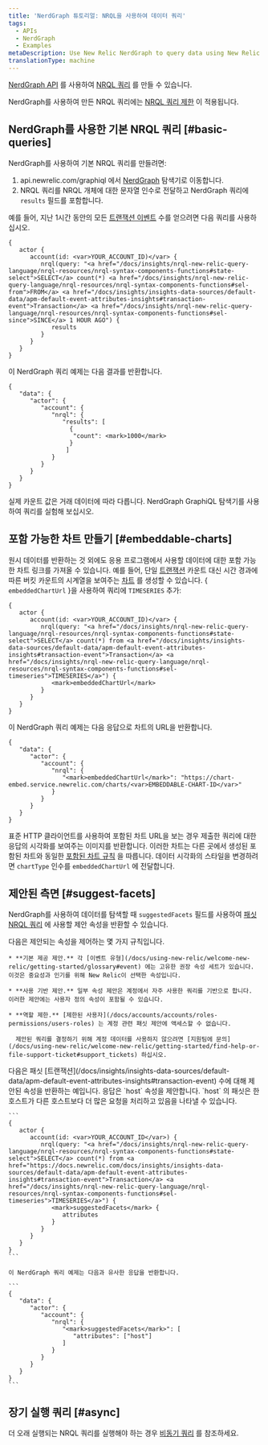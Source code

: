```yaml
---
title: 'NerdGraph 튜토리얼: NRQL을 사용하여 데이터 쿼리'
tags:
  - APIs
  - NerdGraph
  - Examples
metaDescription: Use New Relic NerdGraph to query data using New Relic Query Language (NRQL).
translationType: machine
---
```


[NerdGraph API](/docs/introduction-new-relic-graphql) 를 사용하여 [NRQL 쿼리](/docs/insights/nrql-new-relic-query-language/using-nrql/introduction-nrql) 를 만들 수 있습니다.

NerdGraph를 사용하여 만든 NRQL 쿼리에는 [NRQL 쿼리 제한](/docs/query-your-data/nrql-new-relic-query-language/get-started/rate-limits-nrql-queries) 이 적용됩니다.

## NerdGraph를 사용한 기본 NRQL 쿼리 [#basic-queries]

NerdGraph를 사용하여 기본 NRQL 쿼리를 만들려면:

1. api.newrelic.com/graphiql 에서 [NerdGraph](https://api.newrelic.com/graphiql) 탐색기로 이동합니다.
2. NRQL 쿼리를 NRQL 개체에 대한 문자열 인수로 전달하고 NerdGraph 쿼리에 `results` 필드를 포함합니다.

예를 들어, 지난 1시간 동안의 모든 [트랜잭션 이벤트](/docs/insights/insights-data-sources/default-data/apm-default-event-attributes-insights#transaction-event) 수를 얻으려면 다음 쿼리를 사용하십시오.

```
{
   actor {
      account(id: <var>YOUR_ACCOUNT_ID)</var> {
         nrql(query: "<a href="/docs/insights/nrql-new-relic-query-language/nrql-resources/nrql-syntax-components-functions#state-select">SELECT</a> count(*) <a href="/docs/insights/nrql-new-relic-query-language/nrql-resources/nrql-syntax-components-functions#sel-from">FROM</a> <a href="/docs/insights/insights-data-sources/default-data/apm-default-event-attributes-insights#transaction-event">Transaction</a> <a href="/docs/insights/nrql-new-relic-query-language/nrql-resources/nrql-syntax-components-functions#sel-since">SINCE</a> 1 HOUR AGO") {
            results
         }
      }
   }
}
```

이 NerdGraph 쿼리 예제는 다음 결과를 반환합니다.

```
{
   "data": {
      "actor": {
         "account": {
            "nrql": {
               "results": [
                 {
                  "count": <mark>1000</mark>
                 }
                ]
            }
         }
      }
   }
}
```

실제 카운트 값은 거래 데이터에 따라 다릅니다. NerdGraph GraphiQL 탐색기를 사용하여 쿼리를 실험해 보십시오.

## 포함 가능한 차트 만들기 [#embeddable-charts]

원시 데이터를 반환하는 것 외에도 응용 프로그램에서 사용할 데이터에 대한 포함 가능한 차트 링크를 가져올 수 있습니다. 예를 들어, 단일 [트랜잭션](/docs/insights/insights-data-sources/default-data/apm-default-event-attributes-insights#transaction-event) 카운트 대신 시간 경과에 따른 버킷 카운트의 시계열을 보여주는 [차트](/docs/insights/use-insights-ui/manage-dashboards/chart-types#widget-types) 를 생성할 수 있습니다. &#x7B; `embeddedChartUrl` }을 사용하여 쿼리에 `TIMESERIES` 추가:

```
{
   actor {
      account(id: <var>YOUR_ACCOUNT_ID)</var> {
         nrql(query: "<a href="/docs/insights/nrql-new-relic-query-language/nrql-resources/nrql-syntax-components-functions#state-select">SELECT</a> count(*) from <a href="/docs/insights/insights-data-sources/default-data/apm-default-event-attributes-insights#transaction-event">Transaction</a> <a href="/docs/insights/nrql-new-relic-query-language/nrql-resources/nrql-syntax-components-functions#sel-timeseries">TIMESERIES</a>") {
            <mark>embeddedChartUrl</mark>
         }
      }
   }
}
```

이 NerdGraph 쿼리 예제는 다음 응답으로 차트의 URL을 반환합니다.

```
{
   "data": {
      "actor": {
         "account": {
            "nrql": {
               "<mark>embeddedChartUrl</mark>": "https://chart-embed.service.newrelic.com/charts/<var>EMBEDDABLE-CHART-ID</var>"
            }
         }
      }
   }
}
```

표준 HTTP 클라이언트를 사용하여 포함된 차트 URL을 보는 경우 제출한 쿼리에 대한 응답의 시각화를 보여주는 이미지를 반환합니다. 이러한 차트는 다른 곳에서 생성된 포함된 차트와 동일한 [포함된 차트 규칙](/docs/using-new-relic/user-interface-functions/share-your-data/embed-charts-external-webpages#rules) 을 따릅니다. 데이터 시각화의 스타일을 변경하려면 `chartType` 인수를 `embeddedChartUrl` 에 전달합니다.

## 제안된 측면 [#suggest-facets]

NerdGraph를 사용하여 데이터를 탐색할 때 `suggestedFacets` 필드를 사용하여 [패싯 NRQL 쿼리](/docs/insights/nrql-new-relic-query-language/nrql-resources/nrql-syntax-components-functions#sel-facet) 에 사용할 제안 속성을 반환할 수 있습니다.

<CollapserGroup>
  <Collapser
    id="suggested-facet-rules"
    title="제안된 패싯을 관리하는 규칙"
  >
    다음은 제안되는 속성을 제어하는 몇 가지 규칙입니다.

    * **기본 제공 제안.** 각 [이벤트 유형](/docs/using-new-relic/welcome-new-relic/getting-started/glossary#event) 에는 고유한 권장 속성 세트가 있습니다. 이것은 중요성과 인기를 위해 New Relic이 선택한 속성입니다.

    * **사용 기반 제안.** 일부 속성 제안은 계정에서 자주 사용한 쿼리를 기반으로 합니다. 이러한 제안에는 사용자 정의 속성이 포함될 수 있습니다.

    * **역할 제한.** [제한된 사용자](/docs/accounts/accounts/roles-permissions/users-roles) 는 계정 관련 패싯 제안에 액세스할 수 없습니다.

      제안된 쿼리를 결정하기 위해 계정 데이터를 사용하지 않으려면 [지원팀에 문의](/docs/using-new-relic/welcome-new-relic/getting-started/find-help-or-file-support-ticket#support_tickets) 하십시오.
  </Collapser>
</CollapserGroup>

<CollapserGroup>
  <Collapser
    id="example-suggested-query"
    title="제안된 속성 반환의 예"
  >
    다음은 패싯 [트랜잭션](/docs/insights/insights-data-sources/default-data/apm-default-event-attributes-insights#transaction-event) 수에 대해 제안된 속성을 반환하는 예입니다. 응답은 `host` 속성을 제안합니다. `host` 의 패싯은 한 호스트가 다른 호스트보다 더 많은 요청을 처리하고 있음을 나타낼 수 있습니다.

    ```
    {
       actor {
          account(id: <var>YOUR_ACCOUNT_ID</var>) {
             nrql(query: "<a href="/docs/insights/nrql-new-relic-query-language/nrql-resources/nrql-syntax-components-functions#state-select">SELECT</a> count(*) from <a href="https://docs.newrelic.com/docs/insights/insights-data-sources/default-data/apm-default-event-attributes-insights#transaction-event">Transaction</a> <a href="/docs/insights/nrql-new-relic-query-language/nrql-resources/nrql-syntax-components-functions#sel-timeseries">TIMESERIES</a>") {
                <mark>suggestedFacets</mark> {
                   attributes
                }
             }
          }
       }
    }
    ```

    이 NerdGraph 쿼리 예제는 다음과 유사한 응답을 반환합니다.

    ```
    {
       "data": {
          "actor": {
             "account": {
                "nrql": {
                   "<mark>suggestedFacets</mark>": [
           	          "attributes": ["host"]
                   ]
                }
             }
          }
       }
    }
    ```
  </Collapser>
</CollapserGroup>

## 장기 실행 쿼리 [#async]

더 오래 실행되는 NRQL 쿼리를 실행해야 하는 경우 [비동기 쿼리](/docs/apis/nerdgraph/examples/async-queries-nrql-tutorial) 를 참조하세요.